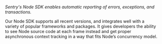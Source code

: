 <Note>
<markdown>

_Sentry's Node SDK enables automatic reporting of errors, exceptions, and transactions._

Our Node SDK supports all recent versions, and integrates well with a variety of popular frameworks and packages. It gives developers the ability to see Node source code at each frame instead and get proper asynchronous context tracking in a way that fits Node’s concurrency model.

</markdown>
</Note>
